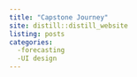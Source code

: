 ```yaml
---
title: "Capstone Journey"
site: distill::distill_website
listing: posts
categories:
  -forecasting
  -UI design
---
```


